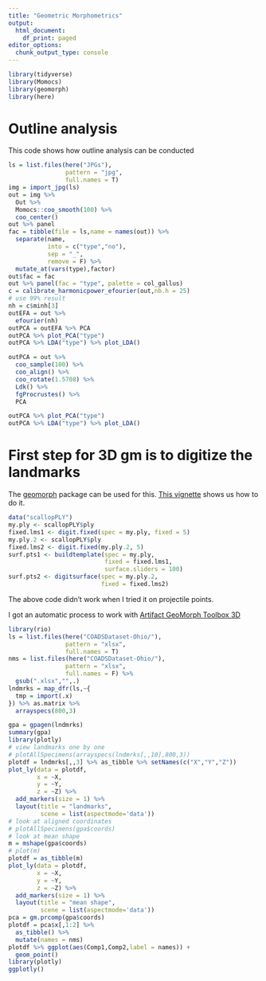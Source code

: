 ```yaml
---
title: "Geometric Morphometrics"
output:
  html_document:
    df_print: paged
editor_options:
  chunk_output_type: console
---
```


```r
library(tidyverse)
library(Momocs)
library(geomorph)
library(here)
```

# Outline analysis

This code shows how outline analysis can be conducted

```r
ls = list.files(here("JPGs"),
                pattern = "jpg",
                full.names = T)
img = import_jpg(ls)
out = img %>%
  Out %>%
  Momocs::coo_smooth(100) %>% 
  coo_center()
out %>% panel
fac = tibble(file = ls,name = names(out)) %>% 
  separate(name,
           into = c("type","no"),
           sep = "_",
           remove = F) %>% 
  mutate_at(vars(type),factor)
out$fac = fac
out %>% panel(fac = "type", palette = col_gallus)
c = calibrate_harmonicpower_efourier(out,nb.h = 25)
# use 99% result
nh = c$minh[3]
outEFA = out %>%
  efourier(nh)
outPCA = outEFA %>% PCA
outPCA %>% plot_PCA("type")
outPCA %>% LDA("type") %>% plot_LDA()

outPCA = out %>%
  coo_sample(100) %>%
  coo_align() %>%
  coo_rotate(1.5708) %>%
  Ldk() %>%
  fgProcrustes() %>% 
  PCA

outPCA %>% plot_PCA("type")
outPCA %>% LDA("type") %>% plot_LDA()

```


# First step for 3D gm is to digitize the landmarks

The [geomorph](https://cran.r-project.org/web/packages/geomorph/index.html) package can be used for this. [This vignette](https://cran.r-project.org/web/packages/geomorph/vignettes/geomorph.digitize3D.html) shows us how to do it.

```.r
data("scallopPLY")
my.ply <- scallopPLY$ply
fixed.lms1 <- digit.fixed(spec = my.ply, fixed = 5)
my.ply.2 <- scallopPLY$ply
fixed.lms2 <- digit.fixed(my.ply.2, 5)
surf.pts1 <- buildtemplate(spec = my.ply,
                           fixed = fixed.lms1,
                           surface.sliders = 100)
surf.pts2 <- digitsurface(spec = my.ply.2,
                          fixed = fixed.lms2)
```

The above code didn't work when I tried it on projectile points.

I got an automatic process to work with [Artifact GeoMorph Toolbox 3D](https://sourceforge.net/projects/artifact-geomorph-toolbox-3d/)

```r
library(rio)
ls = list.files(here("COADSDataset-Ohio/"),
                pattern = "xlsx",
                full.names = T)
nms = list.files(here("COADSDataset-Ohio/"),
                pattern = "xlsx",
                full.names = F) %>% 
  gsub(".xlsx","",.)
lndmrks = map_dfr(ls,~{
  tmp = import(.x)
}) %>% as.matrix %>% 
  arrayspecs(800,3)

gpa = gpagen(lndmrks)
summary(gpa)
library(plotly)
# view landmarks one by one
# plotAllSpecimens(arrayspecs(lndmrks[,,10],800,3))
plotdf = lndmrks[,,3] %>% as_tibble %>% setNames(c("X","Y","Z"))
plot_ly(data = plotdf,
        x = ~X,
        y = ~Y,
        z = ~Z) %>% 
  add_markers(size = 1) %>% 
  layout(title = "landmarks",
         scene = list(aspectmode='data'))
# look at aligned coordinates
# plotAllSpecimens(gpa$coords)
# look at mean shape
m = mshape(gpa$coords)
# plot(m)
plotdf = as_tibble(m)
plot_ly(data = plotdf,
        x = ~X,
        y = ~Y,
        z = ~Z) %>% 
  add_markers(size = 1) %>% 
  layout(title = "mean shape",
         scene = list(aspectmode='data'))
pca = gm.prcomp(gpa$coords)
plotdf = pca$x[,1:2] %>%
  as_tibble() %>% 
  mutate(names = nms)
plotdf %>% ggplot(aes(Comp1,Comp2,label = names)) +
  geom_point()
library(plotly)
ggplotly()


```

